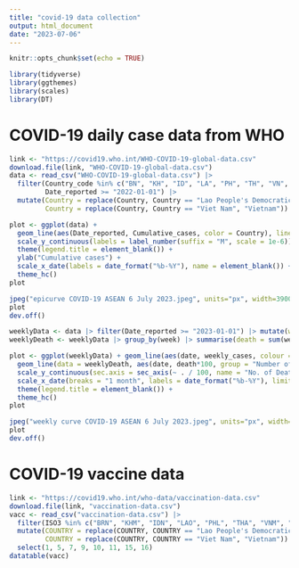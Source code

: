 ```yaml
---
title: "covid-19 data collection"
output: html_document
date: "2023-07-06"
---
```


```r
knitr::opts_chunk$set(echo = TRUE)
```

```r
library(tidyverse)
library(ggthemes)
library(scales)
library(DT)
```

# COVID-19 daily case data from WHO

```r
link <- "https://covid19.who.int/WHO-COVID-19-global-data.csv"
download.file(link, "WHO-COVID-19-global-data.csv")
data <- read_csv("WHO-COVID-19-global-data.csv") |> 
  filter(Country_code %in% c("BN", "KH", "ID", "LA", "PH", "TH", "VN", "MM", "SG", "MY"),
         Date_reported >= "2022-01-01") |> 
  mutate(Country = replace(Country, Country == "Lao People's Democratic Republic", "Lao PDR"),
         Country = replace(Country, Country == "Viet Nam", "Vietnam"))
```

```r
plot <- ggplot(data) + 
  geom_line(aes(Date_reported, Cumulative_cases, color = Country), linewidth = 1.2) +
  scale_y_continuous(labels = label_number(suffix = "M", scale = 1e-6)) +
  theme(legend.title = element_blank()) +
  ylab("Cumulative cases") +
  scale_x_date(labels = date_format("%b-%Y"), name = element_blank()) +
  theme_hc()
plot
```

```r
jpeg("epicurve COVID-19 ASEAN 6 July 2023.jpeg", units="px", width=3900, height=2250, res=300)
plot
dev.off()
```

```r
weeklyData <- data |> filter(Date_reported >= "2023-01-01") |> mutate(week = epiweek(Date_reported)) |> group_by(Country, week) |> summarise(weekly_cases = sum(New_cases), weekly_death = sum(New_deaths)) |> mutate(date = ymd("2023-01-05") + weeks(week))
weeklyDeath <- weeklyData |> group_by(week) |> summarise(death = sum(weekly_death)) |> mutate(date = ymd("2023-01-05") + weeks(week))
```

```r
plot <- ggplot(weeklyData) + geom_line(aes(date, weekly_cases, colour = Country), linewidth = 1.2) +
  geom_line(data = weeklyDeath, aes(date, death*100, group = "Number of Death"), linetype = "longdash", linewidth = 1.2) +
  scale_y_continuous(sec.axis = sec_axis(~ . / 100, name = "No. of Death"), name = "Weekly Cases") +
  scale_x_date(breaks = "1 month", labels = date_format("%b-%Y"), limits = as.Date(c('2023-01-01','2023-07-06')), name = element_blank()) +
  theme(legend.title = element_blank()) +
  theme_hc()
plot
```

```r
jpeg("weekly curve COVID-19 ASEAN 6 July 2023.jpeg", units="px", width=3900, height=2250, res=300)
plot
dev.off()
```

# COVID-19 vaccine data

```r
link <- "https://covid19.who.int/who-data/vaccination-data.csv"
download.file(link, "vaccination-data.csv")
vacc <- read_csv("vaccination-data.csv") |> 
  filter(ISO3 %in% c("BRN", "KHM", "IDN", "LAO", "PHL", "THA", "VNM", "MMR", "SGP", "MYS")) |> 
  mutate(COUNTRY = replace(COUNTRY, COUNTRY == "Lao People's Democratic Republic", "Lao PDR"),
         COUNTRY = replace(COUNTRY, COUNTRY == "Viet Nam", "Vietnam")) |> 
  select(1, 5, 7, 9, 10, 11, 15, 16)
datatable(vacc)
```
